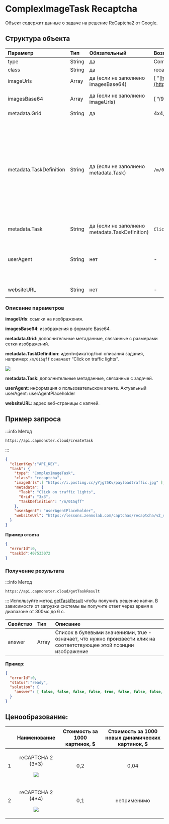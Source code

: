 ﻿---
sidebar_position: 7
sidebar_label: ComplexImageTask Recaptcha
---

# ComplexImageTask Recaptcha
Объект содержит данные о задаче на решение ReCaptcha2 от Google.

## **Структура объекта**

|**Параметр**|**Тип**|**Обязательный**|**Возможные значения**|**Описание**|
| :- | :- | :- | :- | :- |
|type|String|да|ComplexImageTask|Определяет тип объекта задачи.|
|class|String|да|recaptcha|Определяет класс объекта задачи.|
|imageUrls|Array|да (если не заполнено imagesBase64)|[ “[https://i.postimg.cc/yYjg75Kv/img1.jpg](https://i.postimg.cc/yYjg75Kv/payloadtraffic.jpg)”]|Цельное изображение 4x4, [3x3](https://i.postimg.cc/yYjg75Kv/payloadtraffic.jpg) или новой части капчи 1x1 (в массиве).|
|imagesBase64|Array|да (если не заполнено imageUrls)|[ “/9j/4AAQSkZJRgABAQEAAAAAAAD…”]|Цельное изображение 4x4, [3x3](https://i.postimg.cc/yYjg75Kv/payloadtraffic.jpg) или новой части капчи 1x1 в формате base64 (в массиве).|
|metadata.Grid|String|да|4x4, 3x3, 1x1|Размер сетки с изображениями.|
|metadata.TaskDefinition|String|да (если не заполнено metadata.Task)|`/m/015qff` и другие|<p>Техническое значение, определяющее тип задания</p><p>**Как получить TaskDefinition**</p><p>Данные можно найти в ответах на запросы `/recaptcha/{recaptchaApi}/reload` или `/recaptcha/{recaptchaApi}/userverify`, где recaptchaApi - это "enterprise" или "api2" в зависимости от типа Recaptcha. В ответе лежит json, в котором можно взять список TaskDefinition-ов для подгруженных капч.</p>|
|metadata.Task|String|да (если не заполнено metadata.TaskDefinition)|`Click on traffic lights` и другие|Текст задания (<u>на английском</u>).|
|userAgent|String|нет|-|User-Agent браузера, используемый при загрузке изображений, если были переданы ссылки в imageUrls. Необходимо использовать подпись современного браузера, иначе Google будет возвращать ошибку, требуя обновить браузер.|
|websiteURL|String|нет|-|Адрес страницы, на которой решается капча.|

### **Описание параметров**

**imageUrls**: ссылки на изображения.

**imagesBase64**: изображения в формате Base64.

**metadata.Grid**: дополнительные метаданные, связанные с размерами сетки изображений.

**metadata.TaskDefinition**: идентификатор/тип описания задания, например: `/m/015qff` означает “Click on traffic lights”. 

![](taskdefinition.png)

**metadata.Task**: дополнительные метаданные, связанные с задачей.

**userAgent**: информация о пользовательском агенте. Актуальный userAgent: userAgentPlaceholder

**websiteURL**: адрес веб-страницы с капчей. 

## **Пример запроса**

:::info Метод
```http
https://api.capmonster.cloud/createTask
```
:::
```json
{
  "clientKey":"API_KEY",
  "task": {
    "type": "ComplexImageTask",
    "class": "recaptcha",
    "imageUrls":[ "https://i.postimg.cc/yYjg75Kv/payloadtraffic.jpg" ],
    "metadata": {
      "Task": "Click on traffic lights",
      "Grid": "3x3",
      "TaskDefinition": "/m/015qff"
    },
    "userAgent": "userAgentPlaceholder",
    "websiteUrl": "https://lessons.zennolab.com/captchas/recaptcha/v2_simple.php?level=middle"
  }
}
```



**Пример ответа**
```json
{
  "errorId":0,
  "taskId":407533072
}
```
### **Получение результата**
:::info Метод
```http
https://api.capmonster.cloud/getTaskResult
```
:::
Используйте метод [getTaskResult](../api/methods/get-task-result.md) чтобы получить решение капчи. В зависимости от загрузки системы вы получите ответ через время в диапазоне от 300мс до 6 с.

|**Свойство**|**Тип**|**Описание**|
| :- | :- | :- |
|answer|Array|Список в булевыми значениями, true - означает, что нужно произвести клик на соответствующее этой позиции изображение|

**Пример:**
```json
{
  "errorId":0,
  "status":"ready",
  "solution": {
    "answer": [ false, false, false, false, true, false, false, false, false ]
  }
}
```

## **Ценообразование**: 

||**Наименование**|**Стоимость за 1000 картинок, $**|**Стоимость за 1000 новых динамических картинок, $**|
| :-: | :-: | :-: | :-: |
|1|<p>reCAPTCHA 2 (3\*3)</p><p>![](Aspose.Words.3eba36bc-cab6-486e-9e8f-1e38b225e806.001.png)</p><p></p>|0,2|0,04 |
|2|<p>reCAPTCHA 2 (4\*4)</p><p>![](Aspose.Words.3eba36bc-cab6-486e-9e8f-1e38b225e806.002.png)</p>|0,1|неприменимо |

